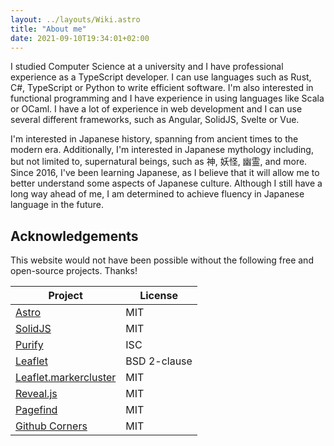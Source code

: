 ```yaml
---
layout: ../layouts/Wiki.astro
title: "About me"
date: 2021-09-10T19:34:01+02:00
---
```


I studied Computer Science at a university and I have professional experience as a TypeScript developer. I can use languages such as Rust, C#, TypeScript or Python to write efficient software. I'm also interested in functional programming and I have experience in using languages like Scala or OCaml. I have a lot of experience in web development and I can use several different frameworks, such as Angular, SolidJS, Svelte or Vue.

I'm interested in Japanese history, spanning from ancient times to the modern era. Additionally, I'm interested in Japanese mythology including, but not limited to, supernatural beings, such as 神, 妖怪, 幽霊, and more. Since 2016, I've been learning Japanese, as I believe that it will allow me to better understand some aspects of Japanese culture. Although I still have a long way ahead of me, I am determined to achieve fluency in Japanese language in the future.


## Acknowledgements

This website would not have been possible without the following free and open-source projects. Thanks!

| Project                                                                   | License      |
|---------------------------------------------------------------------------|--------------|
| [Astro](https://astro.build/)                                             | MIT          |
| [SolidJS](https://www.solidjs.com/)                                       | MIT          |
| [Purify](https://gigobyte.github.io/purify/)                              | ISC          |
| [Leaflet](https://leafletjs.com/)                                         | BSD 2-clause |
| [Leaflet.markercluster](https://github.com/Leaflet/Leaflet.markercluster) | MIT          |
| [Reveal.js](https://revealjs.com/)                                        | MIT          |
| [Pagefind](https://pagefind.app/)                                         | MIT          |
| [Github Corners](https://tholman.com/github-corners/)                     | MIT          |

